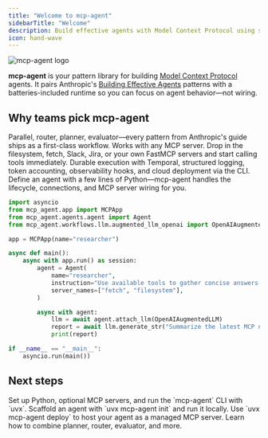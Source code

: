 ```yaml
---
title: "Welcome to mcp-agent"
sidebarTitle: "Welcome"
description: Build effective agents with Model Context Protocol using simple, composable patterns.
icon: hand-wave
---
```


<img
  src="/logo/mcp-agent-logo.png"
  alt="mcp-agent logo"
  noZoom
  className="rounded-2xl block"
/>

**mcp-agent** is your pattern library for building [Model Context Protocol](https://modelcontextprotocol.io/introduction) agents. It pairs Anthropic's [Building Effective Agents](https://www.anthropic.com/research/building-effective-agents) patterns with a batteries-included runtime so you can focus on agent behavior—not wiring.

## Why teams pick mcp-agent

<CardGroup cols={2}>
  <Card title="Composable patterns" icon="puzzle-piece">
    Parallel, router, planner, evaluator—every pattern from Anthropic's guide ships as a first-class workflow.
  </Card>
  <Card title="MCP-native" icon="plug">
    Works with any MCP server. Drop in the filesystem, fetch, Slack, Jira, or your own FastMCP servers and start calling tools immediately.
  </Card>
  <Card title="Production ready" icon="shield">
    Durable execution with Temporal, structured logging, token accounting, observability hooks, and cloud deployment via the CLI.
  </Card>
  <Card title="Lightweight & Pythonic" icon="feather">
    Define an agent with a few lines of Python—mcp-agent handles the lifecycle, connections, and MCP server wiring for you.
  </Card>
</CardGroup>

```python {1}
import asyncio
from mcp_agent.app import MCPApp
from mcp_agent.agents.agent import Agent
from mcp_agent.workflows.llm.augmented_llm_openai import OpenAIAugmentedLLM

app = MCPApp(name="researcher")

async def main():
    async with app.run() as session:
        agent = Agent(
            name="researcher",
            instruction="Use available tools to gather concise answers.",
            server_names=["fetch", "filesystem"],
        )

        async with agent:
            llm = await agent.attach_llm(OpenAIAugmentedLLM)
            report = await llm.generate_str("Summarize the latest MCP news")
            print(report)

if __name__ == "__main__":
    asyncio.run(main())
```

## Next steps

<CardGroup cols={2}>
  <Card
    title="Install the toolkit"
    icon="arrow-down-to-line"
    href="/get-started/install"
  >
    Set up Python, optional MCP servers, and run the `mcp-agent` CLI with `uvx`.
  </Card>
  <Card
    title="Hello world in minutes"
    icon="rocket-launch"
    href="/get-started/quickstart"
  >
    Scaffold an agent with `uvx mcp-agent init` and run it locally.
  </Card>
  <Card
    title="Deploy to the cloud"
    icon="cloud"
    href="/get-started/deploy-to-cloud"
  >
    Use `uvx mcp-agent deploy` to host your agent as a managed MCP server.
  </Card>
  <Card
    title="Explore the patterns"
    icon="diagram-project"
    href="/mcp-agent-sdk/effective-patterns/overview"
  >
    Learn how to combine planner, router, evaluator, and more.
  </Card>
</CardGroup>
